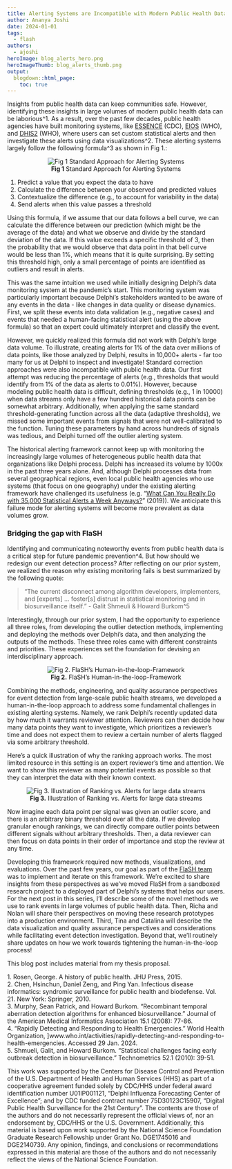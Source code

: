 ```yaml
---
title: Alerting Systems are Incompatible with Modern Public Health Data Monitoring 
author: Ananya Joshi
date: 2024-01-01
tags:
  - flash
authors:
  - ajoshi
heroImage: blog_alerts_hero.png
heroImageThumb: blog_alerts_thumb.png
output:
  blogdown::html_page:
    toc: true
---
```

Insights from public health data can keep communities safe. However, identifying these insights in large volumes of modern public health data can be laborious^1. As a result, over the past few decades, public health agencies have built monitoring systems, like [ESSENCE](https://www.cdc.gov/nssp/new-users.html) (CDC), [EIOS](https://www.who.int/initiatives/eios) (WHO), and [DHIS2](https://dhis2.org/) (WHO), where users can set custom statistical alerts and then investigate these alerts using data visualizations^2. These alerting systems largely follow the following formula^3 as shown in Fig 1.:


<center>
![**Fig 1** Standard Approach for Alerting Systems](/blog/2024-01-30-flash-framework/image3.png)</center>

1. Predict a value that you expect the data to have
2. Calculate the difference between your observed and predicted values 
3. Contextualize the difference (e.g., to account for variability in the data)
4. Send alerts when this value passes a threshold

Using this formula, if we assume that our data follows a bell curve, we can calculate the difference between our prediction (which might be the average of the data) and what we observe and divide by the standard deviation of the data. If this value exceeds a specific threshold of 3, then the probability that we would observe that data point in that bell curve would be less than 1%, which means that it is quite surprising. By setting this threshold high, only a small percentage of points are identified as outliers and result in alerts.

This was the same intuition we used while initially designing Delphi's data monitoring system at the pandemic's start. This monitoring system was particularly important because Delphi's stakeholders wanted to be aware of any events in the data - like changes in data quality or disease dynamics. First, we split these events into data validation (e.g., negative cases) and events that needed a human-facing statistical alert (using the above formula) so that an expert could ultimately interpret and classify the event. 

However, we quickly realized this formula did not work with Delphi's large data volume. To illustrate, creating alerts for 1% of the data over millions of data points, like those analyzed by Delphi, results in 10,000+ alerts - far too many for us at Delphi to inspect and investigate! Standard correction approaches were also incompatible with public health data. Our first attempt was reducing the percentage of alerts (e.g., thresholds that would identify from 1% of the data as alerts to 0.01%). However, because modeling public health data is difficult, defining thresholds (e.g., 1 in 10000) when data streams only have a few hundred historical data points can be somewhat arbitrary. Additionally, when applying the same standard threshold-generating function across all the data (adaptive thresholds), we missed some important events from signals that were not well-calibrated to the function. Tuning these parameters by hand across hundreds of signals was tedious, and Delphi turned off the outlier alerting system. 

The historical alerting framework cannot keep up with monitoring the increasingly large volumes of heterogeneous public health data that organizations like Delphi process. Delphi has increased its volume by 1000x in the past three years alone. And, although Delphi processes data from several geographical regions, even local public health agencies who use systems (that focus on one geography) under the existing alerting framework have challenged its usefulness (e.g. "[What Can You Really Do with 35,000 Statistical Alerts a Week Anyways?](https://www.ncbi.nlm.nih.gov/pmc/articles/PMC6606136/)" (2019)). We anticipate this failure mode for alerting systems will become more prevalent as data volumes grow. 

### Bridging the gap with FlaSH

Identifying and communicating noteworthy events from public health data is a critical step for future pandemic prevention^4. But how should we redesign our event detection process? 
After reflecting on our prior system, we realized the reason why existing monitoring fails is best summarized by the following quote: 

<blockquote>
"The current disconnect among algorithm developers, implementers, and [experts] … foster[s] distrust in statistical monitoring and in biosurveillance itself."  - Galit Shmeuli & Howard Burkom^5
</blockquote>
    
Interestingly, through our prior system, I had the opportunity to experience all three roles, from developing the outlier detection methods, implementing and deploying the methods over Delphi's data, and then analyzing the outputs of the methods. These three roles came with different constraints and priorities. These experiences set the foundation for devising an interdisciplinary approach. 

<center>
![**Fig 2.** FlaSH's Human-in-the-loop-Framework](/blog/2024-01-30-flash-framework/image2.png)</center>

Combining the methods, engineering, and quality assurance perspectives for event detection from large-scale public health streams, we developed a human-in-the-loop approach to address some fundamental challenges in existing alerting systems. Namely, we rank Delphi's recently updated data by how much it warrants reviewer attention. Reviewers can then decide how many data points they want to investigate, which prioritizes a reviewer's time and does not expect them to review a certain number of alerts flagged via some arbitrary threshold. 

Here's a quick illustration of why the ranking approach works. The most limited resource in this setting is an expert reviewer's time and attention. We want to show this reviewer as many potential events as possible so that they can interpret the data with their known context. 

<center>
![**Fig 3.** Illustration of Ranking vs. Alerts for large data streams](/blog/2024-01-30-flash-framework/image1.png)</center>

Now imagine each data point per signal was given an outlier score, and there is an arbitrary binary threshold over all the data. If we develop granular enough rankings, we can directly compare outlier points between different signals without arbitrary thresholds. Then, a data reviewer can then focus on data points in their order of importance and stop the review at any time. 

Developing this framework required new methods, visualizations, and evaluations. Over the past few years, our goal as part of the [FlaSH team](https://delphi.cmu.edu/blog/2024/01/01/introducing-the-flash-group/) was to implement and iterate on this framework. We're excited to share insights from these perspectives as we've moved FlaSH from a sandboxed research project to a deployed part of Delphi's systems that helps our users. For the next post in this series, I'll describe some of the novel methods we use to rank events in large volumes of public health data. Then, Richa and Nolan will share their perspectives on moving these research prototypes into a production environment. Third, Tina and Catalina will describe the data visualization and quality assurance perspectives and considerations while facilitating event detection investigation. Beyond that, we'll routinely share updates on how we work towards tightening the human-in-the-loop process!

This blog post includes material from my thesis proposal. 

<a id="#link1">1.</a>  Rosen, George. A history of public health. JHU Press, 2015.  <br>
<a id="#link2">2.</a>  Chen, Hsinchun, Daniel Zeng, and Ping Yan. Infectious disease informatics: syndromic surveillance for public health and biodefense. Vol. 21. New York: Springer, 2010. <br>
<a id="#link3">3.</a>  Murphy, Sean Patrick, and Howard Burkom. "Recombinant temporal aberration detection algorithms for enhanced biosurveillance." Journal of the American Medical Informatics Association 15.1 (2008): 77-86. <br>
<a id="#link4">4.</a> “Rapidly Detecting and Responding to Health Emergencies.” World Health Organization, ]www.who.int/activities/rapidly-detecting-and-responding-to-health-emergencies. Accessed 29 Jan. 2024. <br>
<a id="#link5">5.</a> Shmueli, Galit, and Howard Burkom. "Statistical challenges facing early outbreak detection in biosurveillance." Technometrics 52.1 (2010): 39-51.

This work was supported by the Centers for Disease Control and Prevention of the U.S. Department of Health and Human Services (HHS) as part of a cooperative agreement funded solely by CDC/HHS under federal award identification number U01IP001121, “Delphi Influenza Forecasting Center of Excellence”; and by CDC funded contract number 75D30123C15907, "Digital Public Health Surveillance for the 21st Century". The contents are those of the authors and do not necessarily represent the official views of, nor an endorsement by, CDC/HHS or the U.S. Government. Additionally, this material is based upon work supported by the National Science Foundation Graduate Research Fellowship under Grant No. DGE1745016 and DGE2140739. Any opinion, findings, and conclusions or recommendations expressed in this material are those of the authors and do not necessarily reflect the views of the National Science Foundation.
